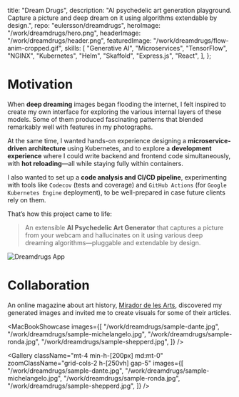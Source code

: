   title: "Dream Drugs",
  description:
    "AI psychedelic art generation playground. Capture a picture and deep dream on it using algorithms extendable by design.",
  repo: "eulersson/dreamdrugs",
  heroImage: "/work/dreamdrugs/hero.png",
  headerImage: "/work/dreamdrugs/header.png",
  featuredImage: "/work/dreamdrugs/flow-anim-cropped.gif",
  skills: [
    "Generative AI",
    "Microservices",
    "TensorFlow",
    "NGINX",
    "Kubernetes",
    "Helm",
    "Skaffold",
    "Express.js",
    "React",
  ],
};

# Motivation

When **deep dreaming** images began flooding the internet, I felt inspired to
create my own interface for exploring the various internal layers of these
models. Some of them produced fascinating patterns that blended remarkably well
with features in my photographs.

At the same time, I wanted hands-on experience designing a **microservice-driven
architecture** using Kubernetes, and to explore a **development
experience** where I could write backend and frontend code simultaneously,
with **hot reloading**—all while staying fully within containers.

I also wanted to set up a **code analysis and CI/CD pipeline**, experimenting
with tools like `Codecov` (tests and coverage) and `GitHub Actions` (for `Google
Kubernetes Engine` deployment), to be well-prepared in case future clients rely
on them.

That’s how this project came to life:

> An extensible **AI Psychedelic Art Generator** that captures a picture from
> your webcam and hallucinates on it using various deep dreaming
> algorithms—pluggable and extendable by design.

![Dreamdrugs App](/work/dreamdrugs/screens.png)

# Collaboration

An online magazine about art history, [Mirador de les
Arts](https://www.miradorarts.com/), discovered my generated images and invited
me to create visuals for some of their articles.

<MacBookShowcase
  images={[
    "/work/dreamdrugs/sample-dante.jpg",
    "/work/dreamdrugs/sample-michelangelo.jpg",
    "/work/dreamdrugs/sample-ronda.jpg",
    "/work/dreamdrugs/sample-shepperd.jpg",
  ]}
/>

<Gallery
  className="mt-4 min-h-[200px] md:mt-0"
  zoomClassName="grid-cols-2 h-[250vh] gap-5"
  images={[
    "/work/dreamdrugs/sample-dante.jpg",
    "/work/dreamdrugs/sample-michelangelo.jpg",
    "/work/dreamdrugs/sample-ronda.jpg",
    "/work/dreamdrugs/sample-shepperd.jpg",
  ]}
/>
